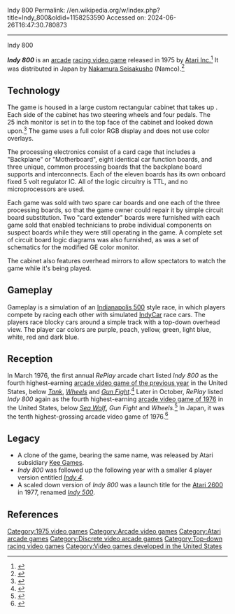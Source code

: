 Indy 800
Permalink: //en.wikipedia.org/w/index.php?title=Indy_800&oldid=1158253590
Accessed on: 2024-06-26T16:47:30.780873



------
Indy 800
{{short description|1975 video game}}
{{Infobox video game
|title = Indy 800
|image = Indy 800 arcade game flyer.jpg
|caption = 
|developer = [[Atari Inc.]]
|publisher = {{vgrelease|NA|[[Atari Inc.]]|JP|[[Nakamura Seisakusho]]<ref name="MAD"/>}}
|platforms = [[Arcade game|Arcade]]
|released = {{vgr|NA|April 1975<ref name="atari_production99">{{cite web|title=Production Numbers|url=http://www.atarigames.com/atarinumbers90s.pdf|publisher=[[Atari Games]]|date=August 31, 1999|access-date=April 19, 2021|archive-date=June 12, 2017|archive-url=https://web.archive.org/web/20170612044948/http://www.atarigames.com/atarinumbers90s.pdf|url-status=dead}}</ref>|JP|September 1975<ref name="MAD"/>}}
|genre = [[Racing video game|Racing]]
|modes = Up to 8 players
}}

'''''Indy 800''''' is an [[arcade game|arcade]] [[racing video game]] released in 1975 by [[Atari Inc.]]<ref name="klov">{{cite web | title = Indy 800 Killer List of Video Games Entry | url=http://www.klov.com/game_detail.php?letter=I&game_id=8190 | access-date = 2007-07-10}}</ref> It was distributed in Japan by [[Nakamura Seisakusho]] (Namco).<ref name="MAD">{{cite web |title=Indy 800 |url=https://mediaarts-db.bunka.go.jp/id/M730336 |website=Media Arts Database |publisher=[[Agency for Cultural Affairs]] |access-date=31 May 2021}}</ref>

==Technology==
The game is housed in a large custom rectangular cabinet that takes up {{convert|16|sqft|m2}}. Each side of the cabinet has two steering wheels and four pedals. The 25&nbsp;inch monitor is set in to the top face of the cabinet and looked down upon.<ref>{{cite magazine |title=An Interview with Dan Van Elderen |magazine=[[Next Generation (magazine)|Next Generation]]|issue=35 |publisher=[[Imagine Media]] |date=November 1997|page=81}}</ref> The game uses a full color RGB display and does not use color overlays.

The processing electronics consist of a card cage that includes a "Backplane" or "Motherboard", eight identical car function boards, and three unique, common processing boards that the backplane board supports and interconnects. Each of the eleven boards has its own onboard fixed 5 volt regulator IC. All of the logic circuitry is TTL, and no microprocessors are used.

Each game was sold with two spare car boards and one each of the three processing boards, so that the game owner could repair it by simple circuit board substitution. Two "card extender" boards were furnished with each game sold that enabled technicians to probe individual components on suspect boards while they were still operating in the game. A complete set of circuit board logic diagrams was also furnished, as was a set of schematics for the modified GE color monitor.

The cabinet also features overhead mirrors to allow spectators to watch the game while it's being played.

==Gameplay==
Gameplay is a simulation of an [[Indianapolis 500]] style race, in which players compete by racing each other with simulated [[Indy Racing League|IndyCar]] race cars. The players race blocky cars around a simple track with a top-down overhead view. The player car colors are purple, peach, yellow, green, light blue, white, red and dark blue.

==Reception==
In March 1976, the first annual ''RePlay'' arcade chart listed ''Indy 800'' as the fourth highest-earning [[1975 in video games|arcade video game of the previous year]] in the United States, below ''[[Tank (video game)|Tank]]'', ''[[Speed Race|Wheels]]'' and ''[[Gun Fight]]''.<ref>{{cite journal |title=The Nation's Top Arcade Games |journal=RePlay |date=March 1976}}</ref> Later in October, ''RePlay'' listed ''Indy 800'' again as the fourth highest-earning [[1976 in video games|arcade video game of 1976]] in the United States, below ''[[Sea Wolf (video game)|Sea Wolf]]'', ''Gun Fight'' and ''Wheels''.<ref>{{cite journal |title=Profit Chart |journal=RePlay |date=October 1976}}</ref> In Japan, it was the tenth highest-grossing arcade video game of 1976.<ref name="GM65">{{cite magazine|title=本紙アンケー 〜 ト調査の結果|trans-title=Paper Questionnaire: Results of the Survey |magazine=[[:ja:ゲームマシン|Game Machine]]|issue=65|publisher=[[:ja:アミューズメント通信社|Amusement Press, Inc.]]|date=1 February 1977|pages=2–3|lang=ja|url=https://onitama.tv/gamemachine/pdf/19770201p.pdf#page=2}}</ref>

==Legacy==
* A clone of the game, bearing the same name, was released by Atari subsidiary [[Kee Games]].
* ''Indy 800'' was followed up the following year with a smaller 4 player version entitled ''[[Indy 4 (arcade game)|Indy 4]]''.
* A scaled down version of ''Indy 800'' was a launch title for the [[Atari 2600]] in 1977, renamed ''[[Indy 500 (1977 video game)|Indy 500]]''.

==References==
{{Reflist}}

{{1970s Atari arcade games}}

[[Category:1975 video games]]
[[Category:Arcade video games]]
[[Category:Atari arcade games]]
[[Category:Discrete video arcade games]]
[[Category:Top-down racing video games]]
[[Category:Video games developed in the United States]]